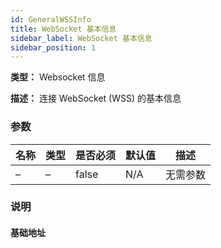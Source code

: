 ```yaml
---
id: GeneralWSSInfo
title: WebSocket 基本信息
sidebar_label: WebSocket 基本信息
sidebar_position: 1
---
```


**类型：** Websocket 信息

**描述：** 连接 WebSocket (WSS) 的基本信息

### 参数

| 名称 | 类型 | 是否必须 | 默认值 | 描述       |
| ---- | ---- | -------- | ------ | ---------- |
| –    | –    | false    | N/A    | 无需参数   |

### 说明

#### 基础地址
